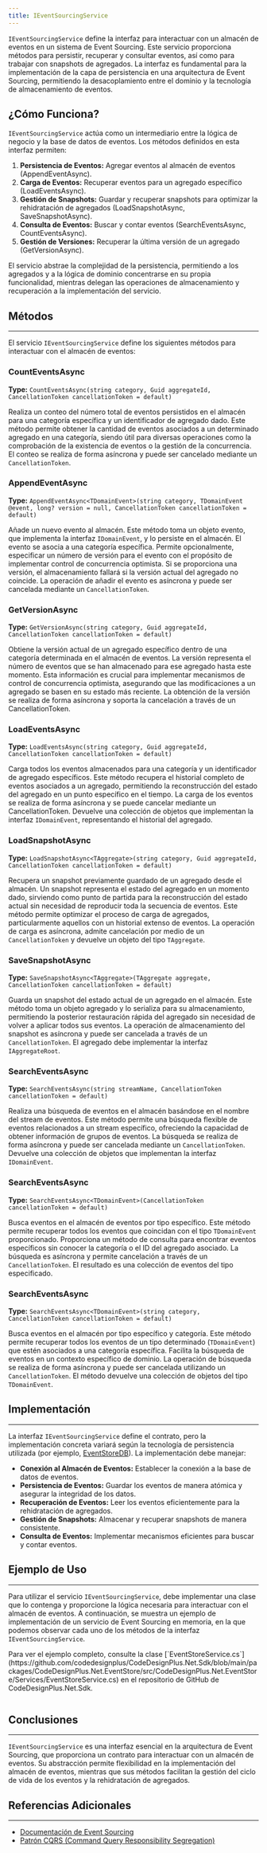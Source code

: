 ```yaml
---
title: IEventSourcingService
---
```



`IEventSourcingService` define la interfaz para interactuar con un almacén de eventos en un sistema de Event Sourcing. Este servicio proporciona métodos para persistir, recuperar y consultar eventos, así como para trabajar con snapshots de agregados. La interfaz es fundamental para la implementación de la capa de persistencia en una arquitectura de Event Sourcing, permitiendo la desacoplamiento entre el dominio y la tecnología de almacenamiento de eventos.

## ¿Cómo Funciona?

`IEventSourcingService` actúa como un intermediario entre la lógica de negocio y la base de datos de eventos. Los métodos definidos en esta interfaz permiten:

1.  **Persistencia de Eventos:** Agregar eventos al almacén de eventos (AppendEventAsync).
2.  **Carga de Eventos:** Recuperar eventos para un agregado específico (LoadEventsAsync).
3.  **Gestión de Snapshots:** Guardar y recuperar snapshots para optimizar la rehidratación de agregados (LoadSnapshotAsync, SaveSnapshotAsync).
4.  **Consulta de Eventos:** Buscar y contar eventos (SearchEventsAsync, CountEventsAsync).
5.  **Gestión de Versiones:** Recuperar la última versión de un agregado (GetVersionAsync).

El servicio abstrae la complejidad de la persistencia, permitiendo a los agregados y a la lógica de dominio concentrarse en su propia funcionalidad, mientras delegan las operaciones de almacenamiento y recuperación a la implementación del servicio.

## Métodos
---

El servicio `IEventSourcingService` define los siguientes métodos para interactuar con el almacén de eventos:

### CountEventsAsync
**Type:** `CountEventsAsync(string category, Guid aggregateId, CancellationToken cancellationToken = default)`

Realiza un conteo del número total de eventos persistidos en el almacén para una categoría específica y un identificador de agregado dado. Este método permite obtener la cantidad de eventos asociados a un determinado agregado en una categoría, siendo útil para diversas operaciones como la comprobación de la existencia de eventos o la gestión de la concurrencia. El conteo se realiza de forma asíncrona y puede ser cancelado mediante un `CancellationToken`.

### AppendEventAsync
**Type:** `AppendEventAsync<TDomainEvent>(string category, TDomainEvent @event, long? version = null, CancellationToken cancellationToken = default)`

Añade un nuevo evento al almacén. Este método toma un objeto evento, que implementa la interfaz `IDomainEvent`, y lo persiste en el almacén. El evento se asocia a una categoría específica. Permite opcionalmente, especificar un número de versión para el evento con el propósito de implementar control de concurrencia optimista. Si se proporciona una versión, el almacenamiento fallará si la versión actual del agregado no coincide. La operación de añadir el evento es asíncrona y puede ser cancelada mediante un `CancellationToken`.

### GetVersionAsync
**Type:** `GetVersionAsync(string category, Guid aggregateId, CancellationToken cancellationToken = default)`

Obtiene la versión actual de un agregado específico dentro de una categoría determinada en el almacén de eventos. La versión representa el número de eventos que se han almacenado para ese agregado hasta este momento. Esta información es crucial para implementar mecanismos de control de concurrencia optimista, asegurando que las modificaciones a un agregado se basen en su estado más reciente. La obtención de la versión se realiza de forma asíncrona y soporta la cancelación a través de un CancellationToken.

### LoadEventsAsync
**Type:** `LoadEventsAsync(string category, Guid aggregateId, CancellationToken cancellationToken = default)`

Carga todos los eventos almacenados para una categoría y un identificador de agregado específicos. Este método recupera el historial completo de eventos asociados a un agregado, permitiendo la reconstrucción del estado del agregado en un punto específico en el tiempo. La carga de los eventos se realiza de forma asíncrona y se puede cancelar mediante un CancellationToken. Devuelve una colección de objetos que implementan la interfaz `IDomainEvent`, representando el historial del agregado.

### LoadSnapshotAsync
**Type:** `LoadSnapshotAsync<TAggregate>(string category, Guid aggregateId, CancellationToken cancellationToken = default)`

Recupera un snapshot previamente guardado de un agregado desde el almacén. Un snapshot representa el estado del agregado en un momento dado, sirviendo como punto de partida para la reconstrucción del estado actual sin necesidad de reproducir toda la secuencia de eventos. Este método permite optimizar el proceso de carga de agregados, particularmente aquellos con un historial extenso de eventos. La operación de carga es asíncrona, admite cancelación por medio de un `CancellationToken` y devuelve un objeto del tipo `TAggregate`.

### SaveSnapshotAsync
**Type:** `SaveSnapshotAsync<TAggregate>(TAggregate aggregate, CancellationToken cancellationToken = default)`

Guarda un snapshot del estado actual de un agregado en el almacén. Este método toma un objeto agregado y lo serializa para su almacenamiento, permitiendo la posterior restauración rápida del agregado sin necesidad de volver a aplicar todos sus eventos. La operación de almacenamiento del snapshot es asíncrona y puede ser cancelada a través de un `CancellationToken`. El agregado debe implementar la interfaz `IAggregateRoot`.

### SearchEventsAsync
**Type:** `SearchEventsAsync(string streamName, CancellationToken cancellationToken = default)`

Realiza una búsqueda de eventos en el almacén basándose en el nombre del stream de eventos. Este método permite una búsqueda flexible de eventos relacionados a un stream específico, ofreciendo la capacidad de obtener información de grupos de eventos. La búsqueda se realiza de forma asíncrona y puede ser cancelada mediante un `CancellationToken`. Devuelve una colección de objetos que implementan la interfaz `IDomainEvent`.

### SearchEventsAsync
**Type:** `SearchEventsAsync<TDomainEvent>(CancellationToken cancellationToken = default)`

Busca eventos en el almacén de eventos por tipo específico. Este método permite recuperar todos los eventos que coincidan con el tipo `TDomainEvent` proporcionado. Proporciona un método de consulta para encontrar eventos específicos sin conocer la categoría o el ID del agregado asociado. La búsqueda es asíncrona y permite cancelación a través de un `CancellationToken`. El resultado es una colección de eventos del tipo especificado.

### SearchEventsAsync
**Type:** `SearchEventsAsync<TDomainEvent>(string category, CancellationToken cancellationToken = default)`

Busca eventos en el almacén por tipo específico y categoría. Este método permite recuperar todos los eventos de un tipo determinado (`TDomainEvent`) que estén asociados a una categoría específica. Facilita la búsqueda de eventos en un contexto específico de dominio. La operación de búsqueda se realiza de forma asíncrona y puede ser cancelada utilizando un `CancellationToken`. El método devuelve una colección de objetos del tipo `TDomainEvent`.

## Implementación
---

La interfaz `IEventSourcingService` define el contrato, pero la implementación concreta variará según la tecnología de persistencia utilizada (por ejemplo, [EventStoreDB](https://github.com/codedesignplus/CodeDesignPlus.Net.Sdk/blob/feature/fix-duplicate-key/packages/CodeDesignPlus.Net.EventStore/src/CodeDesignPlus.Net.EventStore/Services/EventStoreService.cs)). La implementación debe manejar:

- **Conexión al Almacén de Eventos:**  Establecer la conexión a la base de datos de eventos.
- **Persistencia de Eventos:**  Guardar los eventos de manera atómica y asegurar la integridad de los datos.
- **Recuperación de Eventos:** Leer los eventos eficientemente para la rehidratación de agregados.
- **Gestión de Snapshots:** Almacenar y recuperar snapshots de manera consistente.
- **Consulta de Eventos:** Implementar mecanismos eficientes para buscar y contar eventos.

## Ejemplo de Uso
---

Para utilizar el servicio `IEventSourcingService`, debe implementar una clase que lo contenga y proporcione la lógica necesaria para interactuar con el almacén de eventos. A continuación, se muestra un ejemplo de implementación de un servicio de Event Sourcing en memoria, en la que podemos observar cada uno de los métodos de la interfaz `IEventSourcingService`.

<Aside>
Para ver el ejemplo completo, consulte la clase [`EventStoreService.cs`](https://github.com/codedesignplus/CodeDesignPlus.Net.Sdk/blob/main/packages/CodeDesignPlus.Net.EventStore/src/CodeDesignPlus.Net.EventStore/Services/EventStoreService.cs) en el repositorio de GitHub de CodeDesignPlus.Net.Sdk.
</Aside>

```csharp url="examples/CodeDesignPlus.Net.Event.Sourcing.Sample/src/CodeDesignPlus.Net.Event.Sourcing.Sample/Services/InMemoryEventSourcingService.cs"
```

## Conclusiones
---

`IEventSourcingService` es una interfaz esencial en la arquitectura de Event Sourcing, que proporciona un contrato para interactuar con un almacén de eventos. Su abstracción permite flexibilidad en la implementación del almacén de eventos, mientras que sus métodos facilitan la gestión del ciclo de vida de los eventos y la rehidratación de agregados.

## Referencias Adicionales
---

- [Documentación de Event Sourcing](https://martinfowler.com/eaaDev/EventSourcing.html)
- [Patrón CQRS (Command Query Responsibility Segregation)](https://martinfowler.com/bliki/CQRS.html)
